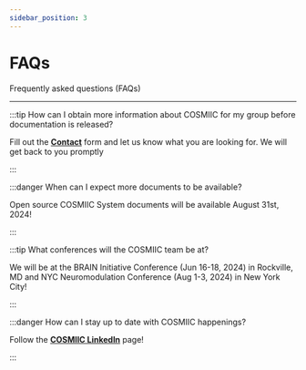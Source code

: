 ```yaml
---
sidebar_position: 3
---
```



# FAQs

Frequently asked questions (FAQs)

---

:::tip How can I obtain more information about COSMIIC for my group before documentation is released?

Fill out the **[Contact](https://cosmiic.atlassian.net/servicedesk/customer/portal/1/group/1/create/19)** form and let us know what you are looking for. We will get back to you promptly

:::

:::danger When can I expect more documents to be available?

Open source COSMIIC System documents will be available August 31st, 2024!

:::

:::tip What conferences will the COSMIIC team be at?

We will be at the BRAIN Initiative Conference (Jun 16-18, 2024) in Rockville, MD and NYC Neuromodulation Conference (Aug 1-3, 2024) in New York City!

:::

:::danger How can I stay up to date with COSMIIC happenings?

Follow the **[COSMIIC LinkedIn](https://www.linkedin.com/company/cosmiic/)** page!

:::